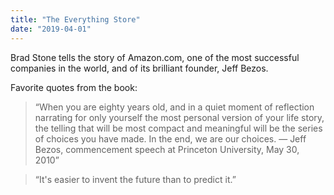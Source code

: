 ```yaml
---
title: "The Everything Store"
date: "2019-04-01"
---
```


Brad Stone tells the story of Amazon.com, one of the most successful companies in the world, and of its brilliant founder, Jeff Bezos.

Favorite quotes from the book:

> “When you are eighty years old, and in a quiet moment of reflection narrating for only yourself the most personal version of your life story, the telling that will be most compact and meaningful will be the series of choices you have made. In the end, we are our choices. — Jeff Bezos, commencement speech at Princeton University, May 30, 2010”

> “It's easier to invent the future than to predict it.”
